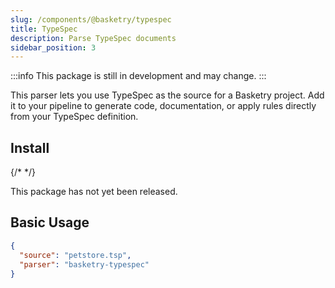 ```yaml
---
slug: /components/@basketry/typespec
title: TypeSpec
description: Parse TypeSpec documents
sidebar_position: 3
---
```



<Contribute repo="typespec" />

:::info
This package is still in development and may change.
:::

This parser lets you use TypeSpec as the source for a Basketry project. Add it to your pipeline to generate code, documentation, or apply rules directly from your TypeSpec definition.

## Install

{/* <Install package="@basketry/typespec" /> */}

This package has not yet been released.

## Basic Usage

```json title="basketry.config.json"
{
  "source": "petstore.tsp",
  "parser": "basketry-typespec"
}
```
